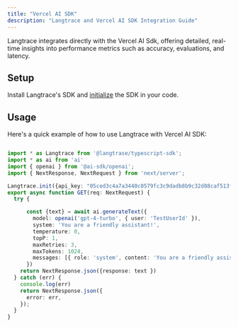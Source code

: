 ```yaml
---
title: "Vercel AI SDK"
description: "Langtrace and Vercel AI SDK Integration Guide"
---
```


Langtrace integrates directly with the Vercel AI Sdk, offering detailed, real-time insights into performance metrics such as accuracy, evaluations, and latency.

## Setup

Install Langtrace's SDK and [initialize](/supported-integrations/web-frameworks/nextjs) the SDK in your code.

## Usage

Here's a quick example of how to use Langtrace with Vercel AI SDK:

``` typescript api/chat/route.ts

import * as Langtrace from '@langtrase/typescript-sdk';
import * as ai from 'ai'
import { openai } from '@ai-sdk/openai';
import { NextResponse, NextRequest } from 'next/server';

Langtrace.init({api_key: "05ced3c4a7a3440c0579fc3c9dadb8b9c32d88caf513f9dbf7c9e242a9edf831", instrumentations: {ai: ai}, write_spans_to_console: false, disable_latest_version_check: true})
export async function GET(req: NextRequest) {
  try {

      const {text} = await ai.generateText({
        model: openai('gpt-4-turbo', { user: 'TestUserId' }),
        system: 'You are a friendly assistant!',
        temperature: 0,
        topP: 1,
        maxRetries: 3,
        maxTokens: 1024,
        messages: [{ role: 'system', content: 'You are a friendly assistant' }, { role: 'user', content: 'How are you' }]
      })
    return NextResponse.json({response: text })
  } catch (err) {
    console.log(err)
    return NextResponse.json({
      error: err,
    });
  }
}
```
